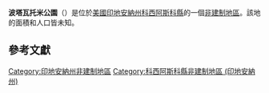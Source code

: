 {{noteTA
|G1=USState
|G2=地名
|G3=Unit
}}
{{Infobox settlement
|official_name            = 波塔瓦托米公園
|native_name = Potawatomi Park
|settlement_type          = [[非建制地區|非建制地區]]
|image_skyline            = 
|imagesize                = 
|pushpin_map              = USA Indiana
|pushpin_label            = 波塔瓦托米公園
|pushpin_label_position   = top
|pushpin_map_caption      = 波塔瓦托米公園在印地安納州的位置
|subdivision_type         = [[世界政區索引|國家]]
|subdivision_type1        = [[美国州份|州份]]
|subdivision_type2        = [[印地安納州行政区划|縣]]
|subdivision_name         = [[美国|美国]]
|subdivision_name1        = [[印地安納州|印地安納州]]
|subdivision_name2        = [[科西阿斯科縣_(印地安納州)|科西阿斯科縣]]
|elevation_ft             = 840
|elevation_m              = 256
|area_total_km2           = 
|area_total_sq_mi         = 
|area_land_km2            = 
|area_land_sq_mi          = 
|area_water_km2           = 
|area_water_sq_mi         = 
|population_as_of         = 2010
|population_footnotes     = 
|population_total         = 
|population_metro         = 
|population_density_km2   = auto
|population_density_sq_mi = auto
|timezone                 = [[北美东部时区|北美东部时区]]
|utc_offset               = -5
|coordinates              = {{coord|41|19|24|N|85|45|31|W|display=inline,title}}
| coor_pinpoint           = 
| coordinates_footnotes   = 
|timezone_DST             = EDT
|utc_offset_DST           = -4
|postal_code_type         = [[美國郵區編號|郵區編號]]
|postal_code              = 46538
|area_code                = {{link-en|电话区号574|Area code 574|574}}
|blank_name = [[地名信息系统|GNIS ID]]
|blank_info = 441498<ref name="GNIS">{{cite gnis|441498|Potawatomi Park}}</ref>
}}
'''波塔瓦托米公園'''（{{lang-en|Potawatomi Park}}）是位於[[美國|美國]][[印地安納州|印地安納州]][[科西阿斯科縣_(印地安納州)|科西阿斯科縣]]的一個[[非建制地區|非建制地區]]。該地的面積和人口皆未知。

== 參考文獻 ==
{{reflist}}

{{科西阿斯科縣 (印地安納州)}}

{{DEFAULTSORT:Potawatomi Park}}
[[Category:印地安納州非建制地區|Category:印地安納州非建制地區]]
[[Category:科西阿斯科縣非建制地區_(印地安納州)|Category:科西阿斯科縣非建制地區 (印地安納州)]]

{{Indiana-geo-stub}}